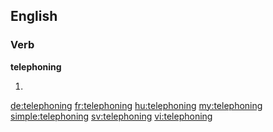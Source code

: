 ==English==

===Verb===
'''telephoning'''

# {{present participle of|telephone}}

[[de:telephoning]]
[[fr:telephoning]]
[[hu:telephoning]]
[[my:telephoning]]
[[simple:telephoning]]
[[sv:telephoning]]
[[vi:telephoning]]